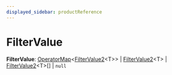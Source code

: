 ```yaml
---
displayed_sidebar: productReference
---
```



# FilterValue

 **FilterValue**: [OperatorMap](product.OperatorMap.mdx)&#60;[FilterValue2](product.FilterValue2.mdx)&#60;T&#62;&#62; \| [FilterValue2](product.FilterValue2.mdx)&#60;T&#62; \| [FilterValue2](product.FilterValue2.mdx)&#60;T&#62;[] \| `null`
